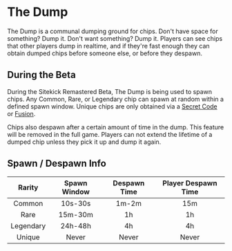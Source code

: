 # The Dump

The Dump is a communal dumping ground for chips.  Don't have space for something?  Dump it.  Don't want something?  Dump it.  Players can see chips that other players dump in realtime, and if they're fast enough they can obtain dumped chips before someone else, or before they despawn.

## During the Beta
During the Sitekick Remastered Beta, The Dump is being used to spawn chips.  Any Common, Rare, or Legendary chip can spawn at random within a defined spawn window.  Unique chips are only obtained via a [Secret Code](/docs/features/secret_code) or [Fusion](/docs/features/fusion).

Chips also despawn after a certain amount of time in the dump.  This feature will be removed in the full game.  Players can not extend the lifetime of a dumped chip unless they pick it up and dump it again.

## Spawn / Despawn Info

| Rarity | Spawn Window | Despawn Time | Player Despawn Time |
|:----:|:----:|:----:|:----:|
| Common | 10s-30s | 1m-2m | 15m |
| Rare | 15m-30m | 1h | 1h |
| Legendary | 24h-48h | 4h | 4h |
| Unique | Never | Never | Never |
